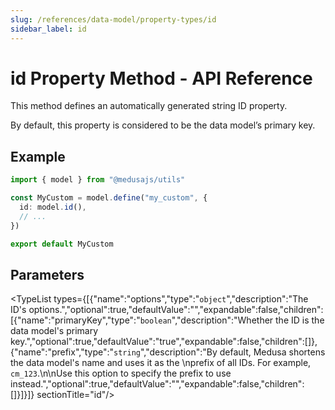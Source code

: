 ```yaml
---
slug: /references/data-model/property-types/id
sidebar_label: id
---
```



# id Property Method - API Reference

This method defines an automatically generated string ID property.

By default, this property is considered to be the data model’s primary key.

## Example

```ts
import { model } from "@medusajs/utils"

const MyCustom = model.define("my_custom", {
  id: model.id(),
  // ...
})

export default MyCustom
```

## Parameters

<TypeList types={[{"name":"options","type":"`object`","description":"The ID's options.","optional":true,"defaultValue":"","expandable":false,"children":[{"name":"primaryKey","type":"`boolean`","description":"Whether the ID is the data model's primary key.","optional":true,"defaultValue":"true","expandable":false,"children":[]},{"name":"prefix","type":"`string`","description":"By default, Medusa shortens the data model's name and uses it as the \nprefix of all IDs. For example, `cm_123`.\n\nUse this option to specify the prefix to use instead.","optional":true,"defaultValue":"","expandable":false,"children":[]}]}]}  sectionTitle="id"/>
